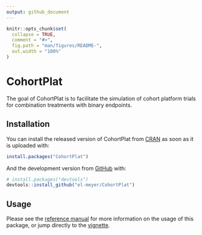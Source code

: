 ```yaml
---
output: github_document
---
```


<!-- README.md is generated from README.Rmd. Please edit that file -->

```r
knitr::opts_chunk$set(
  collapse = TRUE,
  comment = "#>",
  fig.path = "man/figures/README-",
  out.width = "100%"
)
```

# CohortPlat

<!-- badges: start -->
<!-- badges: end -->

The goal of CohortPlat is to facilitate the simulation of cohort platform trials for combination treatments with binary endpoints.

## Installation

You can install the released version of CohortPlat from [CRAN](https://CRAN.R-project.org) as soon as it is uploaded with:

``` r
install.packages("CohortPlat")
```

And the development version from [GitHub](https://github.com/) with:

``` r
# install.packages("devtools")
devtools::install_github("el-meyer/CohortPlat")
```

## Usage

Please see the [reference manual](https://el-meyer.github.io/CohortPlat/) for more information on the usage of this package, or jump directly to the [vignette](https://el-meyer.github.io/CohortPlat/articles/my-vignette.html).

